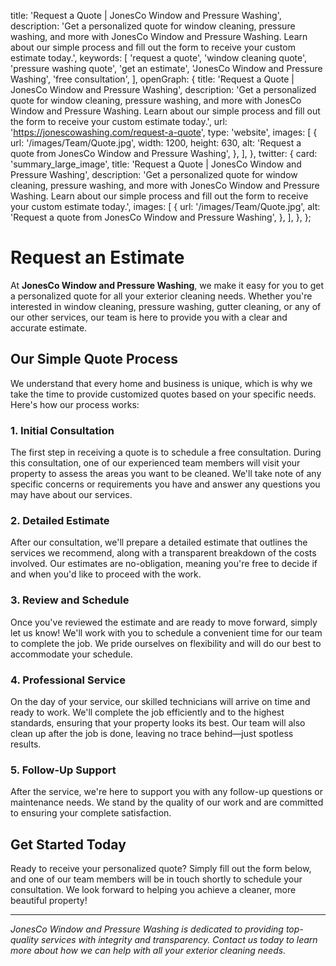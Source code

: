 
  title: 'Request a Quote | JonesCo Window and Pressure Washing',
  description: 'Get a personalized quote for window cleaning, pressure washing, and more with JonesCo Window and Pressure Washing. Learn about our simple process and fill out the form to receive your custom estimate today.',
  keywords: [
    'request a quote',
    'window cleaning quote',
    'pressure washing quote',
    'get an estimate',
    'JonesCo Window and Pressure Washing',
    'free consultation',
  ],
  openGraph: {
    title: 'Request a Quote | JonesCo Window and Pressure Washing',
    description: 'Get a personalized quote for window cleaning, pressure washing, and more with JonesCo Window and Pressure Washing. Learn about our simple process and fill out the form to receive your custom estimate today.',
    url: 'https://jonescowashing.com/request-a-quote',
    type: 'website',
    images: [
      {
        url: '/images/Team/Quote.jpg',
        width: 1200,
        height: 630,
        alt: 'Request a quote from JonesCo Window and Pressure Washing',
      },
    ],
  },
  twitter: {
    card: 'summary_large_image',
    title: 'Request a Quote | JonesCo Window and Pressure Washing',
    description: 'Get a personalized quote for window cleaning, pressure washing, and more with JonesCo Window and Pressure Washing. Learn about our simple process and fill out the form to receive your custom estimate today.',
    images: [
      {
        url: '/images/Team/Quote.jpg',
        alt: 'Request a quote from JonesCo Window and Pressure Washing',
      },
    ],
  },
};

# Request an Estimate

At **JonesCo Window and Pressure Washing**, we make it easy for you to get a personalized quote for all your exterior cleaning needs. Whether you're interested in window cleaning, pressure washing, gutter cleaning, or any of our other services, our team is here to provide you with a clear and accurate estimate.

## Our Simple Quote Process

We understand that every home and business is unique, which is why we take the time to provide customized quotes based on your specific needs. Here's how our process works:

### 1. Initial Consultation

The first step in receiving a quote is to schedule a free consultation. During this consultation, one of our experienced team members will visit your property to assess the areas you want to be cleaned. We'll take note of any specific concerns or requirements you have and answer any questions you may have about our services.

### 2. Detailed Estimate

After our consultation, we'll prepare a detailed estimate that outlines the services we recommend, along with a transparent breakdown of the costs involved. Our estimates are no-obligation, meaning you're free to decide if and when you'd like to proceed with the work.

### 3. Review and Schedule

Once you've reviewed the estimate and are ready to move forward, simply let us know! We'll work with you to schedule a convenient time for our team to complete the job. We pride ourselves on flexibility and will do our best to accommodate your schedule.

### 4. Professional Service

On the day of your service, our skilled technicians will arrive on time and ready to work. We'll complete the job efficiently and to the highest standards, ensuring that your property looks its best. Our team will also clean up after the job is done, leaving no trace behind—just spotless results.

### 5. Follow-Up Support

After the service, we're here to support you with any follow-up questions or maintenance needs. We stand by the quality of our work and are committed to ensuring your complete satisfaction.

## Get Started Today

Ready to receive your personalized quote? Simply fill out the form below, and one of our team members will be in touch shortly to schedule your consultation. We look forward to helping you achieve a cleaner, more beautiful property!

---

*JonesCo Window and Pressure Washing is dedicated to providing top-quality services with integrity and transparency. Contact us today to learn more about how we can help with all your exterior cleaning needs.*
